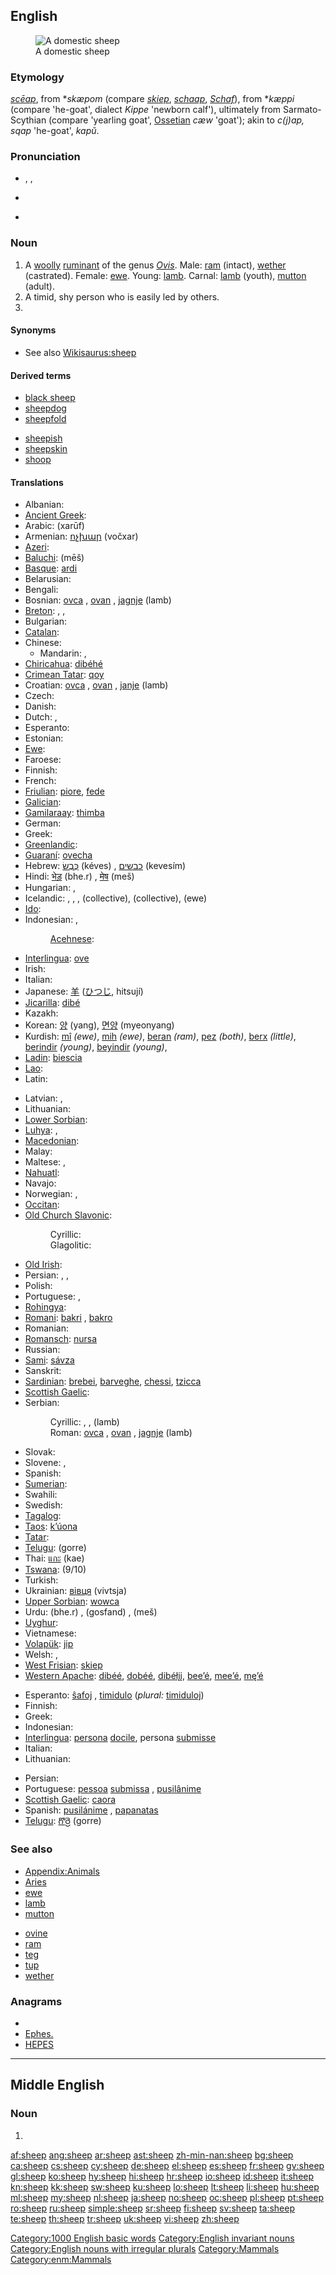 {{wikipedia|dab=sheep (disambiguation)|sheep}}
==English==
[[Image:Ovis orientalis aries 'Skudde' (aka).jpg|thumb|A domestic sheep]]

===Etymology===
{{etyl|ang}} ''[[sceap|scēap]]'', from {{proto|Germanic}} *''skæpom'' (compare {{etyl|fy|-}} ''[[skiep]]'', {{etyl|nl|-}} ''[[schaap]]'', {{etyl|de|-}} ''[[Schaf]]''), from *''kæppi'' (compare {{etyl|non|-}} {{term|kjappi}} 'he-goat', {{etyl|de|-}} dialect ''Kippe'' 'newborn calf'), ultimately from Sarmato-Scythian (compare {{etyl|fa|-}} {{term|čapiš}} 'yearling goat', [[Ossetian]] ''cæw'' 'goat'); akin to {{etyl|sq|-}} ''c(j)ap, sqap'' 'he-goat', {{etyl|cu|-}} ''kapŭ''.

===Pronunciation===
* {{a|RP|US}} {{enPR|shēp}}, {{IPA|/ʃiːp/}}, {{SAMPA|/Si:p/}}
* {{audio|en-us-sheep.ogg|Audio (US)}}
* {{audio|En-uk-a sheep.ogg|Audio (UK)}}
*: {{rhymes|iːp}}

===Noun===
{{wikipedia}}
{{en-noun|sheep}}

# A [[woolly]] [[ruminant]] of the genus ''[[Ovis]]''. Male: [[ram]] (intact), [[wether]] (castrated). Female: [[ewe]]. Young: [[lamb]]. Carnal: [[lamb]] (youth), [[mutton]] (adult).
# A timid, shy person who is easily led by others.
# {{plural of|[[shoop#Etymology 2|shoop]]}}

====Synonyms====
* See also [[Wikisaurus:sheep]]

====Derived terms====
{{top2}}
* [[black sheep]]
* [[sheepdog]]
* [[sheepfold]]
{{mid2}}
* [[sheepish]]
* [[sheepskin]]
* [[shoop]] {{i|chiefly-humorous back-formation}}
{{bottom}}

====Translations====
{{trans-top|animal}}
* Albanian: {{t-|sq|dele|f|xs=Albanian}}
* [[Ancient Greek]]: {{tø|grc|ὄϊς|m|f|tr=oïs|sc=polytonic}}
* Arabic: {{Arab|[[خروف]]}} (xarūf) {{m}}
* Armenian: [[ոչխար]] (vočxar)
* [[Azeri]]: {{t|az|qoyun}}
* [[Baluchi]]: {{Arab|[[میش]]}} (mēš)
* [[Basque]]: [[ardi]]
* Belarusian: {{t|be|авечка|f|tr=avečka|xs=Belarusian}}
* Bengali: {{t-|bn|ভেড়া|tr=bheŗa|sc=Beng|xs=Bengali}}
* Bosnian: [[ovca]] {{f}}, [[ovan]] {{m}}, [[jagnje]] {{n}} (lamb)
* [[Breton]]: {{t+|br|dañvad|m|xs=Breton}}, {{t+|br|maout|m|xs=Breton}},  {{t|br|dañvadez|xs=Breton}}
* Bulgarian: {{t+|bg|овца|f|tr=ovtsa}}
* [[Catalan]]: {{t-|ca|ovella|f}}
* Chinese:
** Mandarin: {{t-|cmn|綿羊|sc=Hani}}, {{t-|cmn|绵羊|tr=miányáng|sc=Hani}}
* [[Chiricahua]]: [[dibéhé]]
* [[Crimean Tatar]]: [[qoy]]
* Croatian: [[ovca]] {{f}}, [[ovan]] {{m}}, [[janje]] {{n}} (lamb)
* Czech: {{t-|cs|ovce|f}}
* Danish: {{t+|da|får|n}}
* Dutch: {{t+|nl|schaap|n}}, {{t+|nl|schapen|p}}
* Esperanto: {{t-|eo|ŝafo|xs=Esperanto}}
* Estonian: {{t+|et|lammas}}
* [[Ewe]]: {{tø|ee|alẽ|xs=Ewe}}
* Faroese: {{t+|fo|seyður|xs=Faroese}}
* Finnish: {{t+|fi|lammas}}
* French: {{t+|fr|mouton|m}}
* [[Friulian]]: [[piore]], [[fede]]
* [[Galician]]: {{t+|gl|ovella|f|xs=Galician}}
* [[Gamilaraay]]: [[thimba]]
* German: {{t+|de|Schaf|n}}
* Greek: {{t+|el|πρόβατο|n|tr=próvato}}
* [[Greenlandic]]: {{t+|kl|sava|xs=Greenlandic}}
* [[Guaraní]]: [[ovecha]]
* Hebrew: [[כבש|כֶּבֶשׂ]] (kéves) {{m}}, [[כבשים]] (kevesím) {{p}}
* Hindi: [[भेड़]] (bhe.r) {{f}}, [[मेष]] (meš) {{m}}
* Hungarian: {{t+|hu|juh}}, {{t+|hu|birka}}
* Icelandic: {{t+|is|sauður|m}}, {{t+|is|sauðkind|f}}, {{t+|is|kind|f}}, {{t+|is|fé|n}} (collective), {{t+|is|sauðfé|n}} (collective), {{t+|is|ær|f}} (ewe)
* [[Ido]]: {{t+|io|mutono|xs=Ido}}
* Indonesian: {{t+|id|domba|xs=Indonesian}}, {{t+|id|biri-biri|xs=Indonesian}}
*: [[Acehnese]]: {{tø|ace|bubiri}}
* [[Interlingua]]: [[ove]]
* Irish: {{t+|ga|caora|f|xs=Irish}}
* Italian: {{t+|it|pecora|f}}
* Japanese: [[羊]] ([[ひつじ]], hitsují)
* [[Jicarilla]]: [[dibé]]
* Kazakh: {{t-|kk|қой|tr=qoy|sc=Cyrl|xs=Kazakh}}
* Korean: [[양]] (yang), [[면양]] (myeonyang)
* Kurdish: [[mî]] ''(ewe)'', [[mih]] ''(ewe)'', [[beran]] ''(ram)'', [[pez]] ''(both)'', [[berx]] ''(little)'', [[berindir]] ''(young)'', [[beyindir]] ''(young)'', {{ku-Arab|[[مه‌ڕ]]}}
* [[Ladin]]: [[biescia]]
* [[Lao]]: {{t+|lo|ແກະ|tr=kë'|sc=Laoo|xs=Lao}}
* Latin: {{t+|la|ovis|f}}
{{trans-mid}}
* Latvian: {{t+|lv|aita|xs=Latvian}}, {{t|lv|avs|f}}
* Lithuanian: {{t+|lt|avis|xs=Lithuanian}}
* [[Lower Sorbian]]: {{tø|dsb|wójca|f|xs=Lower Sorbian}}
* [[Luhya]]: {{tø|luy|likhese}},  {{tø|luy|likhese}}
* [[Macedonian]]: {{t-|mk|овца|f|tr=óvca}}
* Malay: {{t-|ms|kambing biri biri|xs=Malay}}
* Maltese: {{t-|mt|nagħġa|xs=Maltese}},  {{t-|mt|nagħaġ|p|xs=Maltese}}
* [[Nahuatl]]: {{t|nah|ichcatl}}
* Navajo: {{tø|nv|dibé}}
* Norwegian: {{t+|no|sau|m}}, {{t+|no|får|n}}
* [[Occitan]]: {{t+|oc|feda|f|xs=Occitan}}
* [[Old Church Slavonic]]:
*: Cyrillic: {{tø|cu|овьца|f|tr=ovĭca|sc=Cyrs}}
*: Glagolitic: {{tø|cu|ⰑⰂⰠⰜⰀ|f|tr=ovĭca|sc=Glag}}
* [[Old Irish]]: {{tø|sga|cáera|f}}
* Persian: {{t+|fa|گوسفند|tr=gosfand|xs=Persian}}, {{t-|fa|میش|tr=mêš|xs=Persian}}, {{t|fa|قوچ|tr=ghuĉ|xs=Persian}}
* Polish: {{t+|pl|owca|f}}
* Portuguese: {{t+|pt|carneiro|m}}, {{t+|pt|ovelha|f}}
* [[Rohingya]]: {{tø|rhg|sóol}}
* [[Romani]]: [[bakri]] {{f}}, [[bakro]] {{m}}
* Romanian: {{t+|ro|oaie}}
* [[Romansch]]: [[nursa]]
* Russian: {{t+|ru|овца|f|tr=ovtsá}}
* [[Sami]]: [[sávza]]
* Sanskrit: {{t-|sa|अवि|m|f|tr=avi|xs=Sanskrit}}
* [[Sardinian]]: [[brebei]], [[barveghe]], [[chessi]], [[tzicca]]
* [[Scottish Gaelic]]: {{t-|gd|caora|f|xs=Scottish Gaelic}}
* Serbian:
*: Cyrillic: {{t-|sr|овца|f|sc=Cyrl}}, {{t-|sr|ован|m|sc=Cyrl}}, {{t-|sr|јагње|n|sc=Cyrl}} (lamb)
*: Roman: [[ovca]] {{f}}, [[ovan]] {{m}}, [[jagnje]] {{n}} (lamb)
* Slovak: {{t-|sk|ovca|f}}
* Slovene: {{t+|sl|ovca|f}}, {{t+|sl|oven|m}}
* Spanish: {{t+|es|oveja|f}}
* [[Sumerian]]: {{tø|sux|𒇻|tr=UDU|sc=Xsux}}
* Swahili: {{t+|sw|kondoo|xs=Swahili}}
* Swedish: {{t+|sv|får|n}}
* [[Tagalog]]: {{t+|tl|tupa|xs=Tagalog}}
* [[Taos]]: [[k’úona]]
* [[Tatar]]: {{t+|tt|сарык|sc=Cyrl|xs=Tatar}}
* [[Telugu]]: {{t+|te|గొర్రె}} (gorre)
* Thai: [[แกะ]] (kae)
* [[Tswana]]: {{t-|tn|nku|xs=Tswana}} (9/10)
* Turkish: {{t+|tr|koyun}}
* Ukrainian: [[вівця]] (vivtsja) {{f}}
* [[Upper Sorbian]]: [[wowca]] {{f}}
* Urdu: {{ur-Arab|[[بھیڑ]]}} (bhe.r) {{f}}, {{ur-Arab|[[گوسفند]]}} (gosfand) {{f}}, {{ur-Arab|[[میش]]}} (meš) {{m}}
* [[Uyghur]]: {{t|ug|قوي|sc=ug-Arab}}
* Vietnamese: {{t+|vi|cừu|xs=Vietnamese}}
* [[Volapük]]: [[jip]]
* Welsh: {{t+|cy|dafad|f|xs=Welsh}}, {{t+|cy|defaid|p|xs=Welsh}}
* [[West Frisian]]: [[skiep]]
* [[Western Apache]]: [[dibéé]], [[dobéé]], [[dibéłįį]], [[bee’é]], [[mee’é]], [[mę’é]]
{{trans-bottom}}

{{trans-top|shy person}}
* Esperanto: [[ŝafoj]] {{p}}, [[timidulo]] (''plural:'' [[timiduloj]])
* Finnish: {{t-|fi|hiirulainen}}
* Greek: {{t+|el|πρόβατο|n|tr=próvato}}
* Indonesian: {{t|id|pemalu}}
* [[Interlingua]]: [[persona]] [[docile]], persona [[submisse]]
* Italian: {{t+|it|pecora|f}}
* Lithuanian: {{t|lt|avelė|m|f|xs=Lithuanian}}
{{trans-mid}}
* Persian: {{t|fa|بزدل|tr=bozdel|xs=Persian}}
* Portuguese: [[pessoa]] [[submissa]] {{f}}, [[pusilânime]] {{m|f}}
* [[Scottish Gaelic]]: [[caora]]
* Spanish: [[pusilánime]] {{m|f}}, [[papanatas]] {{m|f}}
* [[Telugu]]: [[గొర్రె]] (gorre)
{{trans-bottom}}

===See also===
{{top2}}
* [[Appendix:Animals]]
* [[Aries]]
* [[ewe]]
* [[lamb]]
* [[mutton]]
{{mid2}}
* [[ovine]]
* [[ram]]
* [[teg]]
* [[tup]]
* [[wether]]
{{bottom}}

===Anagrams===
* {{alphagram|eehps}}
* [[Ephes.#English|Ephes.]]
* [[HEPES#English|HEPES]]

[[Category:1000 English basic words]]
[[Category:English invariant nouns]]
[[Category:English nouns with irregular plurals]]
[[Category:Mammals]]

----

==Middle English==

===Noun===
{{enm-noun|sheep}}

# {{l|en|sheep}}

[[Category:enm:Mammals]]

[[af:sheep]]
[[ang:sheep]]
[[ar:sheep]]
[[ast:sheep]]
[[zh-min-nan:sheep]]
[[bg:sheep]]
[[ca:sheep]]
[[cs:sheep]]
[[cy:sheep]]
[[de:sheep]]
[[el:sheep]]
[[es:sheep]]
[[fr:sheep]]
[[gv:sheep]]
[[gl:sheep]]
[[ko:sheep]]
[[hy:sheep]]
[[hi:sheep]]
[[hr:sheep]]
[[io:sheep]]
[[id:sheep]]
[[it:sheep]]
[[kn:sheep]]
[[kk:sheep]]
[[sw:sheep]]
[[ku:sheep]]
[[lo:sheep]]
[[lt:sheep]]
[[li:sheep]]
[[hu:sheep]]
[[ml:sheep]]
[[my:sheep]]
[[nl:sheep]]
[[ja:sheep]]
[[no:sheep]]
[[oc:sheep]]
[[pl:sheep]]
[[pt:sheep]]
[[ro:sheep]]
[[ru:sheep]]
[[simple:sheep]]
[[sr:sheep]]
[[fi:sheep]]
[[sv:sheep]]
[[ta:sheep]]
[[te:sheep]]
[[th:sheep]]
[[tr:sheep]]
[[uk:sheep]]
[[vi:sheep]]
[[zh:sheep]]